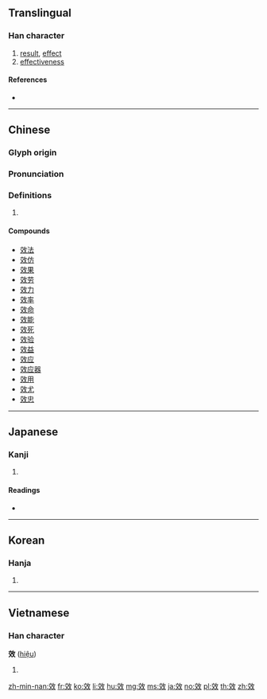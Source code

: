 {{character info/new}}
{{also|効|傚}}
==Translingual==

===Han character===
{{Han char|rn=66|rad=攴|as=06|sn=10|four=08440|canj=YKOK|ids=⿰交攵}}

# [[result]], [[effect]]
# [[effectiveness]]

====References====
* {{Han ref|kx=0470.210|dkj=13186|dj=0820.260|hdz=21457.110|uh=6548|ud=25928|bh=AEC4|bd=44740}}

----

==Chinese==
{{zh-forms}}

===Glyph origin===
{{Han etym}}

===Pronunciation===
{{zh-pron
|m=xiào
|c=haau6
|h=pfs=háu
|md=
|mn=hāu
|w=
|mc=y
|oc=y
|cat=
}}

===Definitions===
{{zh-hanzi}}

# {{rfdef|lang=zh}}

====Compounds====
* [[效法]]
* [[效仿]]
* [[效果]]
* [[效劳]]
* [[效力]]
* [[效率]]
* [[效命]]
* [[效能]]
* [[效死]]
* [[效验]]
* [[效益]]
* [[效应]]
* [[效应器]]
* [[效用]]
* [[效尤]]
* [[效忠]]

----

==Japanese==

===Kanji===
{{ja-kanji|grade=|rs=攴06|style=ky|shin=効}}

# {{defn|lang=ja|sort=攴06}}

====Readings====
* {{ja-readings|on=[[こう]] (kō)|kun=[[きく]] (kiku)}}

----

==Korean==

===Hanja===
{{ko-hanja|hangeul=효|eumhun=|rv=hyo|mr=hyo|y=hyo}}

# {{defn|lang=ko|sort=攴06}}

----

==Vietnamese==

===Han character===
'''效''' ([[hiệu]])

# {{defn|lang=vi}}

[[zh-min-nan:效]]
[[fr:效]]
[[ko:效]]
[[li:效]]
[[hu:效]]
[[mg:效]]
[[ms:效]]
[[ja:效]]
[[no:效]]
[[pl:效]]
[[th:效]]
[[zh:效]]